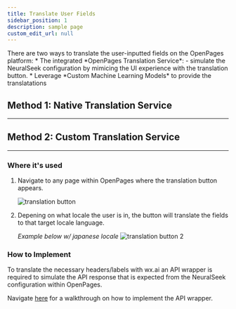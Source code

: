 ```yaml
---
title: Translate User Fields
sidebar_position: 1
description: sample page
custom_edit_url: null
---
```

<div style={{ borderBottom: '1px solid #000', marginTop: '20px', marginBottom: '20px' }}></div>
There are two ways to translate the user-inputted fields on the OpenPages platform:
* The integrated *OpenPages Translation Service*:
    - simulate the NeuralSeek configuration by mimicing the UI experience with the translation button.
* Leverage *Custom Machine Learning Models* to provide the translatations

## Method 1: Native Translation Service
------




## Method 2: Custom Translation Service
-----
### Where it's used

1. Navigate to any page within OpenPages where the translation button appears.

    ![translation button](https://media.github.ibm.com/user/386696/files/9c44f1f6-3498-4c83-9c41-58ec3995f481)

2. Depening on what locale the user is in, the button will translate the fields to that target locale language.
    
    *Example below w/ japanese locale*
    ![translation button 2](https://media.github.ibm.com/user/386696/files/8a278b7f-f1b7-4457-b379-8409046e128a)

### How to Implement

To translate the necessary headers/labels with wx.ai an API wrapper is required to simulate the API response that is expected from the NeuralSeek configuration within OpenPages.

Navigate [here](https://cloud.ibm.com/resources) for a walkthrough on how to implement the API wrapper.